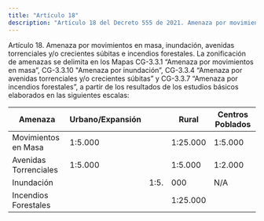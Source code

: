 ```yaml
---
title: "Artículo 18"
description: "Artículo 18 del Decreto 555 de 2021. Amenaza por movimientos en masa, inundación, avenidas torrenciales y/o crecientes súbitas e incen..."
---
```


Artículo 18. Amenaza por movimientos en masa, inundación, avenidas torrenciales y/o crecientes súbitas e incendios forestales. La zonificación de amenazas se delimita en los Mapas CG-3.3.1 “Amenaza por movimientos en masa”, CG-3.3.10 "Amenaza por inundación”, CG-3.3.4 “Amenaza por avenidas torrenciales y/o crecientes súbitas” y CG-3.3.7 “Amenaza por incendios forestales”, a partir de los resultados de los estudios básicos elaborados en las siguientes escalas:
 

| Amenaza | Urbano/Expansión |  | Rural | Centros Poblados |
| --- | --- | --- | --- | --- |
| Movimientos en Masa | 1:5.000 |  | 1:25.000 | 1:5.000 |
| Avenidas Torrenciales | 1:5.000 |  | 1:5.000 | 1:2.000 |
| Inundación |  | 1:5. | 000 | N/A |
| Incendios Forestales |  |  | 1:25.000 |  |
